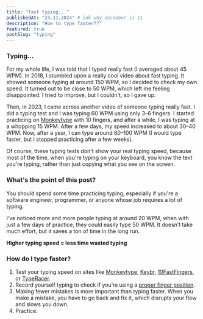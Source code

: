 ```yaml
---
title: "fast typing..."
publishedAt: "23.11.2024" # idk why december is 11
description: "How to type faster??"
featured: true
postSlug: "typing"
---
```


### Typing...

For my whole life, I was told that I typed really fast (I averaged about 45 WPM). In 2018, I stumbled upon a really cool video about fast typing. It showed someone typing at around 150 WPM, so I decided to check my own speed. It turned out to be close to 50 WPM, which left me feeling disappointed. I tried to improve, but I couldn't, so I gave up.

Then, in 2023, I came across another video of someone typing really fast. I did a typing test and I was typing 60 WPM using only 3–6 fingers. I started practicing on [Monkeytype](https://monkeytype.com/) with 10 fingers, and after a while, I was typing at a whopping 15 WPM. After a few days, my speed increased to about 30–40 WPM. Now, after a year, I can type around 80–100 WPM (I would type faster, but I stopped practicing after a few weeks).

Of course, these typing tests don't show your real typing speed, because most of the time, when you're typing on your keyboard, you know the text you're typing, rather than just copying what you see on the screen.

### What's the point of this post?

You should spend some time practicing typing, especially if you're a software engineer, programmer, or anyone whose job requires a lot of typing.

I’ve noticed more and more people typing at around 20 WPM, when with just a few days of practice, they could easily type 50 WPM. It doesn’t take much effort, but it saves a ton of time in the long run.

**Higher typing speed = less time wasted typing**

### How do I type faster?

1. Test your typing speed on sites like [Monkeytype](https://monkeytype.com/), [Keybr](https://www.keybr.com/), [10FastFingers](https://10fastfingers.com/typing-test/english), or [TypeRacer](https://play.typeracer.com/).
2. Record yourself typing to check if you’re using a [proper finger position](https://duckduckgo.com/?q=proper+finger+position+on+keyboard&t=h_&iar=images&iax=images&ia=images).
3. Making fewer mistakes is more important than typing faster. When you make a mistake, you have to go back and fix it, which disrupts your flow and slows you down.
4. Practice.
